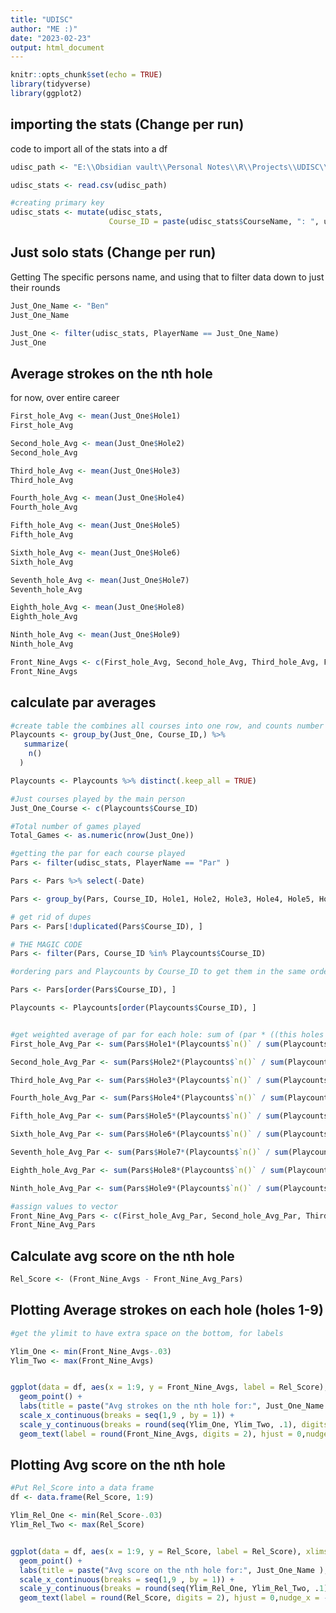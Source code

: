 ```yaml
---
title: "UDISC"
author: "ME :)"
date: "2023-02-23"
output: html_document
---
```


```r
knitr::opts_chunk$set(echo = TRUE)
library(tidyverse)
library(ggplot2)
```

## importing the stats (Change per run)

code to import all of the stats into a df

```r
udisc_path <- "E:\\Obsidian vault\\Personal Notes\\R\\Projects\\UDISC\\Stats\\Dad2-23-2023.csv"

udisc_stats <- read.csv(udisc_path)

#creating primary key
udisc_stats <- mutate(udisc_stats,
                      Course_ID = paste(udisc_stats$CourseName, ": ", udisc_stats$LayoutName, ": "))
```

## Just solo stats (Change per run)

Getting The specific persons name, and using that to filter data down to just their rounds

```r

Just_One_Name <- "Ben"
Just_One_Name

Just_One <- filter(udisc_stats, PlayerName == Just_One_Name)
Just_One
```

## Average strokes on the nth hole

for now, over entire career

```r
First_hole_Avg <- mean(Just_One$Hole1)
First_hole_Avg

Second_hole_Avg <- mean(Just_One$Hole2)
Second_hole_Avg

Third_hole_Avg <- mean(Just_One$Hole3)
Third_hole_Avg

Fourth_hole_Avg <- mean(Just_One$Hole4)
Fourth_hole_Avg

Fifth_hole_Avg <- mean(Just_One$Hole5)
Fifth_hole_Avg

Sixth_hole_Avg <- mean(Just_One$Hole6)
Sixth_hole_Avg

Seventh_hole_Avg <- mean(Just_One$Hole7)
Seventh_hole_Avg

Eighth_hole_Avg <- mean(Just_One$Hole8)
Eighth_hole_Avg

Ninth_hole_Avg <- mean(Just_One$Hole9)
Ninth_hole_Avg

Front_Nine_Avgs <- c(First_hole_Avg, Second_hole_Avg, Third_hole_Avg, Fourth_hole_Avg, Fifth_hole_Avg, Sixth_hole_Avg, Seventh_hole_Avg, Eighth_hole_Avg, Ninth_hole_Avg)
Front_Nine_Avgs
```

## calculate par averages

```r
#create table the combines all courses into one row, and counts number of times played
Playcounts <- group_by(Just_One, Course_ID,) %>% 
   summarize(
    n()
  )

Playcounts <- Playcounts %>% distinct(.keep_all = TRUE)

#Just courses played by the main person
Just_One_Course <- c(Playcounts$Course_ID)

#Total number of games played
Total_Games <- as.numeric(nrow(Just_One))

#getting the par for each course played
Pars <- filter(udisc_stats, PlayerName == "Par" ) 

Pars <- Pars %>% select(-Date)

Pars <- group_by(Pars, Course_ID, Hole1, Hole2, Hole3, Hole4, Hole5, Hole6, Hole7, Hole8, Hole9, Hole10, Hole11, Hole12, Hole13, Hole14, Hole15, Hole16, Hole17, Hole18, Hole19, Hole20, Hole21, Hole22, Hole23, Hole24)

# get rid of dupes
Pars <- Pars[!duplicated(Pars$Course_ID), ]

# THE MAGIC CODE
Pars <- filter(Pars, Course_ID %in% Playcounts$Course_ID)

#ordering pars and Playcounts by Course_ID to get them in the same order

Pars <- Pars[order(Pars$Course_ID), ]

Playcounts <- Playcounts[order(Playcounts$Course_ID), ]


#get weighted average of par for each hole: sum of (par * ((this holes playcount)/(total hole one playcount)))
First_hole_Avg_Par <- sum(Pars$Hole1*(Playcounts$`n()` / sum(Playcounts$`n()`)))

Second_hole_Avg_Par <- sum(Pars$Hole2*(Playcounts$`n()` / sum(Playcounts$`n()`)))

Third_hole_Avg_Par <- sum(Pars$Hole3*(Playcounts$`n()` / sum(Playcounts$`n()`)))

Fourth_hole_Avg_Par <- sum(Pars$Hole4*(Playcounts$`n()` / sum(Playcounts$`n()`)))

Fifth_hole_Avg_Par <- sum(Pars$Hole5*(Playcounts$`n()` / sum(Playcounts$`n()`)))

Sixth_hole_Avg_Par <- sum(Pars$Hole6*(Playcounts$`n()` / sum(Playcounts$`n()`)))

Seventh_hole_Avg_Par <- sum(Pars$Hole7*(Playcounts$`n()` / sum(Playcounts$`n()`)))

Eighth_hole_Avg_Par <- sum(Pars$Hole8*(Playcounts$`n()` / sum(Playcounts$`n()`)))

Ninth_hole_Avg_Par <- sum(Pars$Hole9*(Playcounts$`n()` / sum(Playcounts$`n()`)))

#assign values to vector
Front_Nine_Avg_Pars <- c(First_hole_Avg_Par, Second_hole_Avg_Par, Third_hole_Avg_Par, Fourth_hole_Avg_Par, Fifth_hole_Avg_Par, Sixth_hole_Avg_Par, Seventh_hole_Avg_Par, Eighth_hole_Avg_Par, Ninth_hole_Avg_Par)
Front_Nine_Avg_Pars

```

## Calculate avg score on the nth hole

```r
Rel_Score <- (Front_Nine_Avgs - Front_Nine_Avg_Pars)
```

## Plotting Average strokes on each hole (holes 1-9)

```r
#get the ylimit to have extra space on the bottom, for labels

Ylim_One <- min(Front_Nine_Avgs-.03)
Ylim_Two <- max(Front_Nine_Avgs)


ggplot(data = df, aes(x = 1:9, y = Front_Nine_Avgs, label = Rel_Score), xlims = c(1,9), ylims = c(Ylim_Rel_One, Ylim_Rel_Two) ) +
  geom_point() + 
  labs(title = paste("Avg strokes on the nth hole for:", Just_One_Name ), x = "Hole #", y = "Avg Strokes (Lower is Better)")+ 
  scale_x_continuous(breaks = seq(1,9 , by = 1)) + 
  scale_y_continuous(breaks = round(seq(Ylim_One, Ylim_Two, .1), digits=2)) +
  geom_text(label = round(Front_Nine_Avgs, digits = 2), hjust = 0,nudge_x = -0.125, nudge_y = -0.03)
```

## Plotting Avg score on the nth hole

```r
#Put Rel_Score into a data frame
df <- data.frame(Rel_Score, 1:9)

Ylim_Rel_One <- min(Rel_Score-.03)
Ylim_Rel_Two <- max(Rel_Score)


ggplot(data = df, aes(x = 1:9, y = Rel_Score, label = Rel_Score), xlims = c(1,9), ylims = c(Ylim_Rel_One, Ylim_Rel_Two) ) +
  geom_point() + 
  labs(title = paste("Avg score on the nth hole for:", Just_One_Name ), x = "Hole #", y = "Avg Score (Lower is Better)")+ 
  scale_x_continuous(breaks = seq(1,9 , by = 1)) + 
  scale_y_continuous(breaks = round(seq(Ylim_Rel_One, Ylim_Rel_Two, .1), digits=2)) +
  geom_text(label = round(Rel_Score, digits = 2), hjust = 0,nudge_x = -0.125, nudge_y = -0.03)
```
